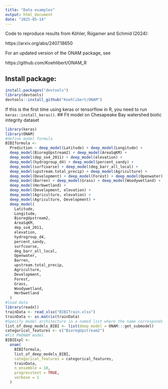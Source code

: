 ```yaml
---
title: "Data examples"
output: html_document
date: "2025-05-14"
---
```

Code to reproduce results from Köhler, Rügamer and Schmid (2024):

https://arxiv.org/abs/2407.18650

For an updated version of the ONAM package, see

https://github.com/Koehlibert/ONAM_R

## Install package:
```r
install.packages("devtools")  
library(devtools)  
devtools::install_github("Koehlibert/ONAM")
```
If this is the first time using keras or tensorflow in R, you need to run `keras::install_keras()`.
## Fit model on Chesapeake Bay watershed biotic integrity dataset

``` r
library(keras)
library(ONAM)
#define model formula
BIBIformula <-
  Prediction ~ deep_model(Latitude) + deep_model(Longitude) +
  deep_model(BioregUpstream2) + deep_model(AreaSqKM) +
  deep_model(dep_so4_2011) + deep_model(elevation) +
  deep_model(hydrogroup_d4) + deep_model(percent_sandy) +
  deep_model(surfcoarse) + deep_model(deg_barr_all_local) +
  deep_model(upstream.total_precip) + deep_model(Agriculture) +
  deep_model(Development) + deep_model(Forest) + deep_model(Openwater) +
  deep_model(Barren) + deep_model(Grass) + deep_model(Woodywetland) +
  deep_model(Herbwetland) +
  deep_model(Development, elevation) +
  deep_model(Agriculture, elevation) +
  deep_model(Agriculture, Development) +
  deep_model(
    Latitude,
    Longitude,
    BioregUpstream2,
    AreaSqKM,
    dep_so4_2011,
    elevation,
    hydrogroup_d4,
    percent_sandy,
    surfcoarse,
    deg_barr_all_local,
    Openwater,
    Barren,
    upstream.total_precip,
    Agriculture,
    Development,
    Forest,
    Grass,
    Woodywetland,
    Herbwetland
  )
#load data
library(readxl)
trainData <- read_xlsx("BIBITrain.xlsx")
trainData <- as.matrix(trainData)
#Specify model architecture in a named list where the name corresponds to the model name in the model formula
list_of_deep_models_BIBI <- list(deep_model = ONAM:::get_submodel)
categorical_features <- c("BioregUpstream2")
#Fit PHONAM model
BIBIExpl <-
  onam(
    BIBIformula,
    list_of_deep_models_BIBI,
    categorical_features = categorical_features,
    trainData,
    n_ensemble = 10,
    progresstext = TRUE,
    verbose = 1
  )
```
